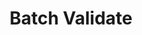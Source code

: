 ---
title: Batch Validate
description: "Welcome to the world of Bank Validation"
api: "GET https://api.addressy.com/bankaccountvalidation/batch/validate/v1/"
icon: 
---